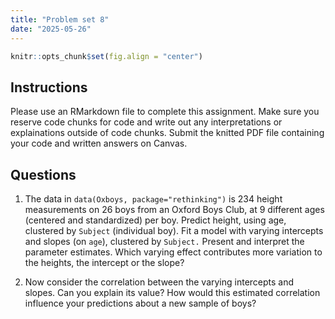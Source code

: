 ```yaml
---
title: "Problem set 8"
date: "2025-05-26"
---
```


```r
knitr::opts_chunk$set(fig.align = "center")
```

## Instructions

Please use an RMarkdown file to complete this assignment. Make sure you reserve code chunks for code and write out any interpretations or explainations outside of code chunks. Submit the knitted PDF file containing your code and written answers on Canvas. 

## Questions

1. The data in `data(Oxboys, package="rethinking")` is 234 height measurements on 26 boys from an Oxford Boys Club, at 9 different ages (centered and standardized) per boy. Predict height, using age, clustered by `Subject` (individual boy). Fit a model with varying intercepts and slopes (on `age`), clustered by `Subject.` Present and interpret the parameter estimates. Which varying effect contributes more variation to the heights, the intercept or the slope?

2. Now consider the correlation between the varying intercepts and slopes. Can you explain its value? How would this estimated correlation influence your predictions about a new sample of boys?
